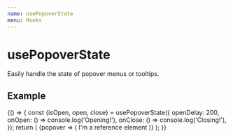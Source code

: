 ```yaml
---
name: usePopoverState
menu: Hooks
---
```




# usePopoverState

Easily handle the state of popover menus or tooltips.

## Example

<Playground>
	{() => {
		const {isOpen, open, close} = usePopoverState({
			openDelay: 200,
			onOpen: () => console.log('Opening!'),
			onClose: () => console.log('Closing!'),
		});
		return (
			<Box p="l">
				<Popover
					isOpen={isOpen}
					content="I'm a popover. I'll always stick to my reference element!"
					placement="top-start"
				>
					{popover => (
						<span
							ref={popover.ref}
							onMouseEnter={open}
							onMouseLeave={close}
						>
							I'm a reference element
						</span>
					)}
				</Popover>
			</Box>
		);
	}}
</Playground>
